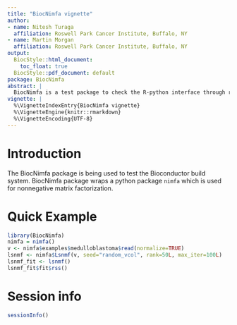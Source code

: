 ```yaml
---
title: "BiocNimfa vignette"
author:
- name: Nitesh Turaga
  affiliation: Roswell Park Cancer Institute, Buffalo, NY
- name: Martin Morgan
  affiliation: Roswell Park Cancer Institute, Buffalo, NY
output:
  BiocStyle::html_document:
    toc_float: true
  BiocStyle::pdf_document: default
package: BiocNimfa
abstract: |
  BiocNimfa is a test package to check the R-python interface through reticulate.
vignette: |
  %\VignetteIndexEntry{BiocNimfa vignette}
  %\VignetteEngine{knitr::rmarkdown}
  %\VignetteEncoding{UTF-8}
---
```


# Introduction

The BiocNimfa package is being used to test the Bioconductor build system. BiocNimfa package wraps a python package `nimfa` which is used for nonnegative matrix factorization.

# Quick Example

```r
library(BiocNimfa)
nimfa = nimfa()
v <- nimfa$examples$medulloblastoma$read(normalize=TRUE)
lsnmf <- nimfa$Lsnmf(v, seed="random_vcol", rank=50L, max_iter=100L)
lsnmf_fit <- lsnmf()
lsnmf_fit$fit$rss()
```

# Session info {.unnumbered}

```r
sessionInfo()
```
